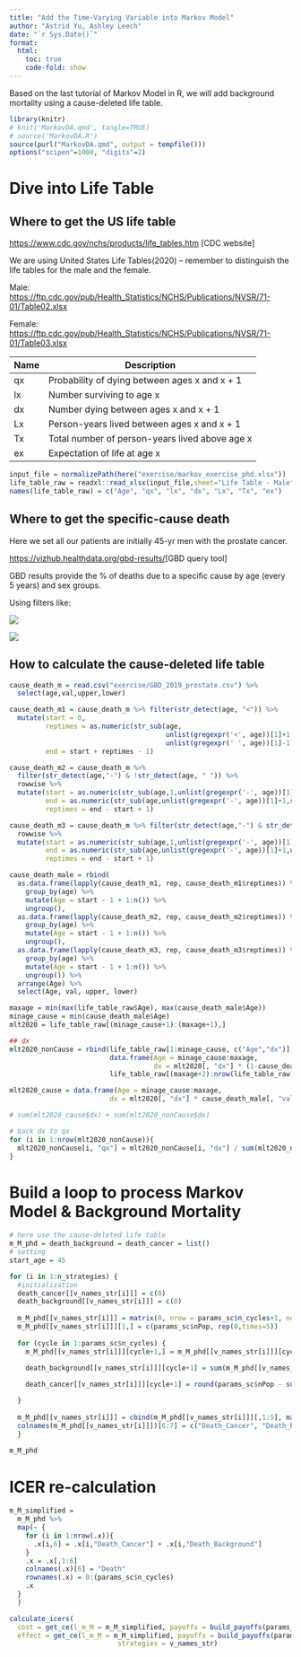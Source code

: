 ```yaml
---
title: "Add the Time-Varying Variable into Markov Model"
author: "Astrid Yu, Ashley Leech"
date: "`r Sys.Date()`"
format: 
  html: 
    toc: true
    code-fold: show
---
```


Based on the last tutorial of Markov Model in R, we will add background mortality using a cause-deleted life table. 

```r
library(knitr)
# knit('MarkovDA.qmd', tangle=TRUE)
# source('MarkovDA.R')
source(purl("MarkovDA.qmd", output = tempfile()))
options("scipen"=1000, "digits"=2)
```

# Dive into Life Table

## Where to get the US life table

<https://www.cdc.gov/nchs/products/life_tables.htm> [CDC website]

We are using United States Life Tables(2020) -- remember to distinguish the life tables for the male and the female.

Male: <https://ftp.cdc.gov/pub/Health_Statistics/NCHS/Publications/NVSR/71-01/Table02.xlsx>

Female: <https://ftp.cdc.gov/pub/Health_Statistics/NCHS/Publications/NVSR/71-01/Table03.xlsx>

| Name | Description                                    |
|------|------------------------------------------------|
| qx   | Probability of dying between ages x and x + 1  |
| lx   | Number surviving to age x                      |
| dx   | Number dying between ages x and x + 1          |
| Lx   | Person-years lived between ages x and x + 1    |
| Tx   | Total number of person-years lived above age x |
| ex   | Expectation of life at age x                   |

```r
input_file = normalizePath(here("exercise/markov_exercise_phd.xlsx"))
life_table_raw = readxl::read_xlsx(input_file,sheet="Life Table - Male",col_types ="numeric")[-1,]
names(life_table_raw) = c("Age", "qx", "lx", "dx", "Lx", "Tx", "ex")
```

## Where to get the specific-cause death

Here we set all our patients are initially 45-yr men with the prostate cancer. 

<https://vizhub.healthdata.org/gbd-results/>[GBD query tool]

GBD results provide the % of deaths due to a specific cause by age (every 5 years) and sex groups.

Using filters like:

![](exercise/prostate-cancer-cause-death.png)

![](exercise/GBD-download-request.png)

## How to calculate the cause-deleted life table

```r
cause_death_m = read.csv("exercise/GBD_2019_prostate.csv") %>%
  select(age,val,upper,lower)

cause_death_m1 = cause_death_m %>% filter(str_detect(age, "<")) %>%
  mutate(start = 0, 
         reptimes = as.numeric(str_sub(age,
                                       unlist(gregexpr('<', age))[1]+1,
                                       unlist(gregexpr(' ', age))[1]-1)),
         end = start + reptimes - 1)

cause_death_m2 = cause_death_m %>% 
  filter(str_detect(age,"-") & !str_detect(age, " ")) %>%
  rowwise %>%
  mutate(start = as.numeric(str_sub(age,1,unlist(gregexpr('-', age))[1]-1)),
         end = as.numeric(str_sub(age,unlist(gregexpr('-', age))[1]+1,str_length(age))),
         reptimes = end - start + 1)

cause_death_m3 = cause_death_m %>% filter(str_detect(age,"-") & str_detect(age, " ")) %>%
  rowwise %>%
  mutate(start = as.numeric(str_sub(age,1,unlist(gregexpr('-', age))[1]-1)),
         end = as.numeric(str_sub(age,unlist(gregexpr('-', age))[1]+1,unlist(gregexpr(' ', age))[1]-1)),
         reptimes = end - start + 1)

cause_death_male = rbind(
  as.data.frame(lapply(cause_death_m1, rep, cause_death_m1$reptimes)) %>%
    group_by(age) %>%
    mutate(Age = start - 1 + 1:n()) %>%
    ungroup(),
  as.data.frame(lapply(cause_death_m2, rep, cause_death_m2$reptimes)) %>%
    group_by(age) %>%
    mutate(Age = start - 1 + 1:n()) %>%
    ungroup(),
  as.data.frame(lapply(cause_death_m3, rep, cause_death_m3$reptimes)) %>%
    group_by(age) %>%
    mutate(Age = start - 1 + 1:n()) %>%
    ungroup()) %>%
  arrange(Age) %>%
  select(Age, val, upper, lower)

maxage = min(max(life_table_raw$Age), max(cause_death_male$Age))
minage_cause = min(cause_death_male$Age)
mlt2020 = life_table_raw[(minage_cause+1):(maxage+1),]

## dx
mlt2020_nonCause = rbind(life_table_raw[1:minage_cause, c("Age","dx")],
                         data.frame(Age = minage_cause:maxage, 
                                    dx = mlt2020[, "dx"] * (1-cause_death_male[, "val"])),
                         life_table_raw[(maxage+2):nrow(life_table_raw),c("Age","dx")])

mlt2020_cause = data.frame(Age = minage_cause:maxage,
                         dx = mlt2020[, "dx"] * cause_death_male[, "val"])

# sum(mlt2020_cause$dx) + sum(mlt2020_nonCause$dx)

# back dx to qx
for (i in 1:nrow(mlt2020_nonCause)){
  mlt2020_nonCause[i, "qx"] = mlt2020_nonCause[i, "dx"] / sum(mlt2020_nonCause[i:nrow(mlt2020_nonCause), "dx"])
}
```

# Build a loop to process Markov Model & Background Mortality

```r


# here use the cause-deleted life table
m_M_phd = death_background = death_cancer = list()
# setting
start_age = 45

for (i in 1:n_strategies) {
  #initialization
  death_cancer[[v_names_str[i]]] = c(0)
  death_background[[v_names_str[i]]] = c(0)
  
  m_M_phd[[v_names_str[i]]] = matrix(0, nrow = params_sc$n_cycles+1, ncol = v_n_states, dimnames = list(NULL, v_names_states))
  m_M_phd[[v_names_str[i]]][1,] = c(params_sc$nPop, rep(0,times=5))
  
  for (cycle in 1:params_sc$n_cycles) {
    m_M_phd[[v_names_str[i]]][cycle+1,] = m_M_phd[[v_names_str[i]]][cycle,] %*% m_P[[v_names_str[i]]] * (1-mlt2020_nonCause[(cycle + start_age),"qx"] %>% pull())

    death_background[[v_names_str[i]]][cycle+1] = sum(m_M_phd[[v_names_str[i]]][cycle,1:5]) * (mlt2020_nonCause[(cycle + start_age),"qx"] %>% pull()) + death_background[[v_names_str[i]]][cycle]
    
    death_cancer[[v_names_str[i]]][cycle+1] = round(params_sc$nPop - sum(m_M_phd[[v_names_str[i]]][cycle+1,1:5]) - death_background[[v_names_str[i]]][cycle+1],2)

  }
  
  m_M_phd[[v_names_str[i]]] = cbind(m_M_phd[[v_names_str[i]]][,1:5], matrix(death_cancer[[v_names_str[i]]]), matrix(death_background[[v_names_str[i]]]))
  colnames(m_M_phd[[v_names_str[i]]])[6:7] = c("Death_Cancer", "Death_Background")
  }
  
m_M_phd
```

# ICER re-calculation

```r
m_M_simplified = 
  m_M_phd %>% 
  map(~ {
    for (i in 1:nrow(.x)){
      .x[i,6] = .x[i,"Death_Cancer"] + .x[i,"Death_Background"]
    }
    .x = .x[,1:6]
    colnames(.x)[6] = "Death"
    rownames(.x) = 0:(params_sc$n_cycles)
    .x
  }
  )

calculate_icers(
  cost = get_ce(l_m_M = m_M_simplified, payoffs = build_payoffs(params_sc), params_sc)$cost,
  effect = get_ce(l_m_M = m_M_simplified, payoffs = build_payoffs(params_sc), params_sc)$qaly,
                           strategies = v_names_str)
```
